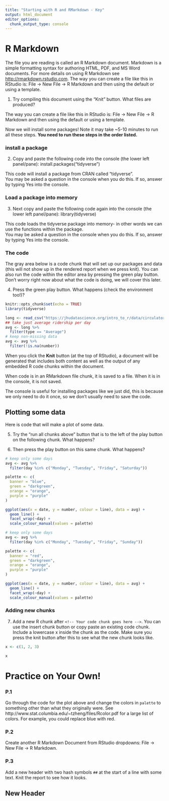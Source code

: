 ```yaml
---
title: "Starting with R and RMarkdown - Key"
output: html_document
editor_options: 
  chunk_output_type: console
---
```


# R Markdown

The file you are reading is called an R Markdown document. Markdown is a simple formatting syntax for authoring HTML, PDF, and MS Word documents. For more details on using R Markdown see <http://rmarkdown.rstudio.com>. The way you can create a file like this in RStudio is: File → New File → R Markdown and then using the default or using a template.

1. Try compiling this document using the “Knit” button. What files are produced?

The way you can create a file like this in RStudio is: File → New File → R Markdown and then using the default or using a template.

Now we will install some packages! Note it may take ~5-10 minutes to run all these steps. **You need to run these steps in the order listed.**

### install a package

2. Copy and paste the following code into the console (the lower left panel/pane):
install.packages("tidyverse")

This code will install a package from CRAN called "tidyverse". <br>
You may be asked a question in the console when you do this. If so, answer by typing Yes into the console.

### Load a package into memory

3. Next copy and paste the following code again into the console (the lower left panel/pane):
library(tidyverse)

This code loads the tidyverse package into memory- in other words we can use the functions within the package.<br>
You may be asked a question in the console when you do this. If so, answer by typing Yes into the console.

### The code

The gray area below is a code chunk that will set up our packages and data (this will not show up in the rendered report when we press knit). You can also run the code within the editor area by pressing the green play button. Don't worry right now about what the code is doing, we will cover this later.

4. Press the green play button. What happens (check the environment too!)?

```r
knitr::opts_chunk$set(echo = TRUE)
library(tidyverse)

long <- read_csv("https://jhudatascience.org/intro_to_r/data/circulator_long.csv")
## take just average ridership per day
avg <- long %>%
  filter(type == "Average")
# keep non-missing data
avg <- avg %>%
  filter(!is.na(number))
```

When you click the **Knit** button (at the top of RStudio), a document will be generated that includes both content as well as the output of any embedded R code chunks within the document. 


When code is in an RMarkdown file chunk, it is saved to a file. When it is in the console, it is not saved. 

The console is useful for installing packages like we just did, this is because we only need to do it once, so we don't usually need to save the code.

## Plotting some data

Here is code that will make a plot of some data.

5. Try the "run all chunks above" button that is to the left of the play button on the following chunk. What happens?

6. Then press the play button on this same chunk. What happens?

```r
# keep only some days
avg <- avg %>%
  filter(day %in% c("Monday", "Tuesday", "Friday", "Saturday"))

palette <- c(
  banner = "blue",
  green = "darkgreen",
  orange = "orange",
  purple = "purple"
)

ggplot(aes(x = date, y = number, colour = line), data = avg) +
  geom_line() +
  facet_wrap(~day) +
  scale_colour_manual(values = palette)
```

```r
# keep only some days
avg <- avg %>%
  filter(day %in% c("Monday", "Tuesday", "Friday", "Sunday"))

palette <- c(
  banner = "red",
  green = "darkgreen",
  orange = "orange",
  purple = "purple"
)

ggplot(aes(x = date, y = number, colour = line), data = avg) +
  geom_line() +
  facet_wrap(~day) +
  scale_colour_manual(values = palette)
```


### Adding new chunks

7. Add a new R chunk after `<!-- Your code chunk goes here -->`. You can use the insert chunk button or copy paste an existing code chunk. Include a lowercase x inside the chunk as the code. Make sure you press the knit button after this to see what the new chunk looks like. 

```r
x <- c(1, 2, 3)
```

<!-- Your code chunk goes here -->

```r
x
```


# Practice on Your Own!

### P.1

Go through the code for the plot above and change the colors in `palette` to something other than what they originally were. See http://www.stat.columbia.edu/~tzheng/files/Rcolor.pdf for a large list of colors. For example, you could replace blue with red.

### P.2

Create another R Markdown Document from RStudio dropdowns: File → New File → R Markdown.



### P.3 

Add a new header with two hash symbols `##` at the start of a line with some text. Knit the report to see how it looks. 

## New Header
